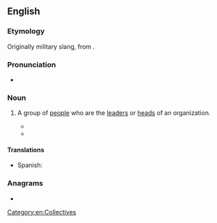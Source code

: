 ==English==

===Etymology===
Originally military slang, from {{m|en|brass|[the] brass|id=officers|gloss=high-ranking officers}}.

===Pronunciation===
* {{audio|en|En-au-top brass.ogg|Audio (AU)}}

===Noun===
{{en-noun|-|+}}

# {{lb|en|collective|colloquial}} A group of [[people]] who are the [[leader]]s or [[head]]s of an organization.
#: {{syn|en|governance|governing body|organisation|administration|establishment}}
#* {{quote-journal
|en
|year=1872
|author=New Zealand Parliament, House of Representatives
|title=Parliamentary debates
|journal=57
|volume=1-6
|page=649
|passage=The '''top brass''' of the army are up to various types of mischief and they do not want the public or even Members of Parliament to know about them.}}
#* {{quote-web|en|url=https://www.theguardian.com/world/2022/jan/22/china-hires-western-tiktokers-to-polish-its-image-during-2022-winter-olympics|title=China hires western TikTokers to polish its image during 2022 Winter Olympics|date=2022-01-22|author=Vincent Ni|work=The Guardian|passage=On 3 January, Republican senator Rick Scott urged in a letter to Newsweek’s '''top brass''' to “reconsider its relationship with Vipp Jaswal”.}}

====Translations====
{{trans-top|group of people who are the leaders}}
{{trans-mid}}
* Spanish: {{t|es|plana mayor|f}}
{{trans-bottom}}

===Anagrams===
* {{anagrams|en|a=aboprsst|barposts}}

[[Category:en:Collectives]]